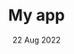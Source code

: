 ---
title: My app
description: This is a description of my app
coverPath: /images/content/cover.png
date: '22 Aug 2022'
category: food
repo: asdasds
previewURL: https://asdasdsadasdasdasd
tags:
  - Vue
  - Headless UI
  - Tailwind
---